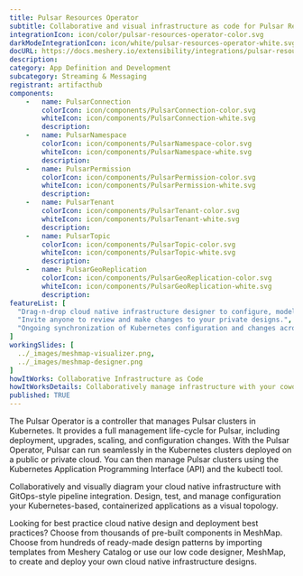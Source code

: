 ```yaml
---
title: Pulsar Resources Operator
subtitle: Collaborative and visual infrastructure as code for Pulsar Resources Operator
integrationIcon: icon/color/pulsar-resources-operator-color.svg
darkModeIntegrationIcon: icon/white/pulsar-resources-operator-white.svg
docURL: https://docs.meshery.io/extensibility/integrations/pulsar-resources-operator
description: 
category: App Definition and Development
subcategory: Streaming & Messaging
registrant: artifacthub
components: 
	-	name: PulsarConnection
		colorIcon: icon/components/PulsarConnection-color.svg
		whiteIcon: icon/components/PulsarConnection-white.svg
		description: 
	-	name: PulsarNamespace
		colorIcon: icon/components/PulsarNamespace-color.svg
		whiteIcon: icon/components/PulsarNamespace-white.svg
		description: 
	-	name: PulsarPermission
		colorIcon: icon/components/PulsarPermission-color.svg
		whiteIcon: icon/components/PulsarPermission-white.svg
		description: 
	-	name: PulsarTenant
		colorIcon: icon/components/PulsarTenant-color.svg
		whiteIcon: icon/components/PulsarTenant-white.svg
		description: 
	-	name: PulsarTopic
		colorIcon: icon/components/PulsarTopic-color.svg
		whiteIcon: icon/components/PulsarTopic-white.svg
		description: 
	-	name: PulsarGeoReplication
		colorIcon: icon/components/PulsarGeoReplication-color.svg
		whiteIcon: icon/components/PulsarGeoReplication-white.svg
		description: 
featureList: [
  "Drag-n-drop cloud native infrastructure designer to configure, model, and deploy your workloads.",
  "Invite anyone to review and make changes to your private designs.",
  "Ongoing synchronization of Kubernetes configuration and changes across any number of clusters."
]
workingSlides: [
  ../_images/meshmap-visualizer.png,
  ../_images/meshmap-designer.png
]
howItWorks: Collaborative Infrastructure as Code
howItWorksDetails: Collaboratively manage infrastructure with your coworkers synchronously sharing the same designs.
published: TRUE
---
```

<p>
The Pulsar Operator is a controller that manages Pulsar clusters in Kubernetes. It provides a full management life-cycle for Pulsar, including deployment, upgrades, scaling, and configuration changes. With the Pulsar Operator, Pulsar can run seamlessly in the Kubernetes clusters deployed on a public or private cloud. You can then manage Pulsar clusters using the Kubernetes Application Programming Interface (API) and the kubectl tool.
</p>
<p>
    Collaboratively and visually diagram your cloud native infrastructure with GitOps-style pipeline integration. Design, test, and manage configuration your Kubernetes-based, containerized applications as a visual topology.
</p>
<p>
    Looking for best practice cloud native design and deployment best practices? Choose from thousands of pre-built components in MeshMap. Choose from hundreds of ready-made design patterns by importing templates from Meshery Catalog or use our low code designer, MeshMap, to create and deploy your own cloud native infrastructure designs.
</p>

